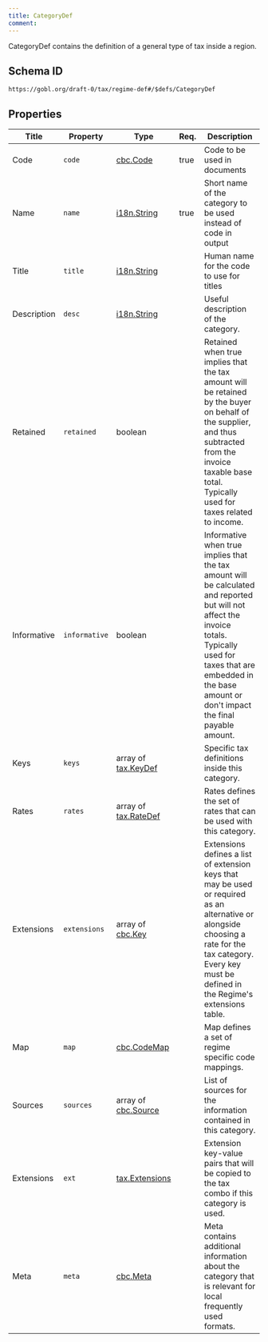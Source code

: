 ```yaml
---
title: CategoryDef
comment: 
---
```


CategoryDef contains the definition of a general type of tax inside a region.

## Schema ID

`https://gobl.org/draft-0/tax/regime-def#/$defs/CategoryDef`

## Properties

| Title       | Property      | Type                                          | Req. | Description                                                                                                                                                                                                                       |
|-------------|---------------|-----------------------------------------------|------|-----------------------------------------------------------------------------------------------------------------------------------------------------------------------------------------------------------------------------------|
| Code        | `code`        | [cbc.Code](/draft-0/cbc/code)                 | true | Code to be used in documents                                                                                                                                                                                                      |
| Name        | `name`        | [i18n.String](/draft-0/i18n/string)           | true | Short name of the category to be used instead of code in output                                                                                                                                                                   |
| Title       | `title`       | [i18n.String](/draft-0/i18n/string)           |      | Human name for the code to use for titles                                                                                                                                                                                         |
| Description | `desc`        | [i18n.String](/draft-0/i18n/string)           |      | Useful description of the category.                                                                                                                                                                                               |
| Retained    | `retained`    | boolean                                       |      | Retained when true implies that the tax amount will be retained by the buyer on behalf of the supplier, and thus subtracted from the invoice taxable base total. Typically used for taxes related to income.                      |
| Informative | `informative` | boolean                                       |      | Informative when true implies that the tax amount will be calculated and reported but will not affect the invoice totals. Typically used for taxes that are embedded in the base amount or don't impact the final payable amount. |
| Keys        | `keys`        | array of [tax.KeyDef](/draft-0/tax/key_def)   |      | Specific tax definitions inside this category.                                                                                                                                                                                    |
| Rates       | `rates`       | array of [tax.RateDef](/draft-0/tax/rate_def) |      | Rates defines the set of rates that can be used with this category.                                                                                                                                                               |
| Extensions  | `extensions`  | array of [cbc.Key](/draft-0/cbc/key)          |      | Extensions defines a list of extension keys that may be used or required as an alternative or alongside choosing a rate for the tax category. Every key must be defined in the Regime's extensions table.                         |
| Map         | `map`         | [cbc.CodeMap](/draft-0/cbc/code_map)          |      | Map defines a set of regime specific code mappings.                                                                                                                                                                               |
| Sources     | `sources`     | array of [cbc.Source](/draft-0/cbc/source)    |      | List of sources for the information contained in this category.                                                                                                                                                                   |
| Extensions  | `ext`         | [tax.Extensions](/draft-0/tax/extensions)     |      | Extension key-value pairs that will be copied to the tax combo if this category is used.                                                                                                                                          |
| Meta        | `meta`        | [cbc.Meta](/draft-0/cbc/meta)                 |      | Meta contains additional information about the category that is relevant for local frequently used formats.                                                                                                                       |

